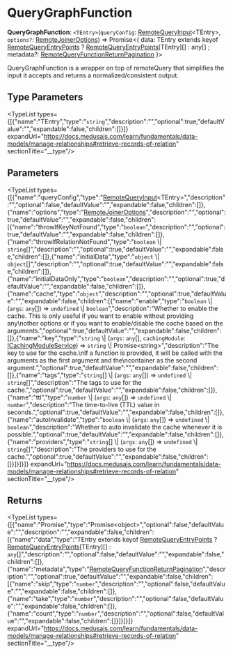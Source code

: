 
# QueryGraphFunction

 **QueryGraphFunction**: `<TEntry>`(`queryConfig`: [RemoteQueryInput](../types.ModulesSdkTypes.RemoteQueryInput/page.mdx)&#60;TEntry&#62;, `options?`: [RemoteJoinerOptions](../../../interfaces/types.RemoteJoinerOptions/page.mdx)) => Promise&#60;&#123; data: TEntry extends keyof [RemoteQueryEntryPoints](../../interfaces/types.ModulesSdkTypes.RemoteQueryEntryPoints/page.mdx) ? [RemoteQueryEntryPoints](../../interfaces/types.ModulesSdkTypes.RemoteQueryEntryPoints/page.mdx)[TEntry][] : any[] ; metadata?: [RemoteQueryFunctionReturnPagination](../types.ModulesSdkTypes.RemoteQueryFunctionReturnPagination/page.mdx)  &#125;&#62;

QueryGraphFunction is a wrapper on top of remoteQuery
that simplifies the input it accepts and returns
a normalized/consistent output.

## Type Parameters

<TypeList types={[{"name":"TEntry","type":"`string`","description":"","optional":true,"defaultValue":"","expandable":false,"children":[]}]} expandUrl="https://docs.medusajs.com/learn/fundamentals/data-models/manage-relationships#retrieve-records-of-relation" sectionTitle="__type"/>

## Parameters

<TypeList types={[{"name":"queryConfig","type":"[RemoteQueryInput](../types.ModulesSdkTypes.RemoteQueryInput/page.mdx)&#60;TEntry&#62;","description":"","optional":false,"defaultValue":"","expandable":false,"children":[]},{"name":"options","type":"[RemoteJoinerOptions](../../../interfaces/types.RemoteJoinerOptions/page.mdx)","description":"","optional":true,"defaultValue":"","expandable":false,"children":[{"name":"throwIfKeyNotFound","type":"`boolean`","description":"","optional":true,"defaultValue":"","expandable":false,"children":[]},{"name":"throwIfRelationNotFound","type":"`boolean` \\| `string`[]","description":"","optional":true,"defaultValue":"","expandable":false,"children":[]},{"name":"initialData","type":"`object` \\| `object`[]","description":"","optional":true,"defaultValue":"","expandable":false,"children":[]},{"name":"initialDataOnly","type":"`boolean`","description":"","optional":true,"defaultValue":"","expandable":false,"children":[]},{"name":"cache","type":"`object`","description":"","optional":true,"defaultValue":"","expandable":false,"children":[{"name":"enable","type":"`boolean` \\| (`args`: `any`[]) => `undefined` \\| `boolean`","description":"Whether to enable the cache. This is only useful if you want to enable without providing any\nother options or if you want to enable/disable the cache based on the arguments.","optional":true,"defaultValue":"","expandable":false,"children":[]},{"name":"key","type":"`string` \\| (`args`: `any`[], `cachingModule`: [ICachingModuleService](../../../CachingTypes/interfaces/types.CachingTypes.ICachingModuleService/page.mdx)) => `string` \\| Promise&#60;string&#62;","description":"The key to use for the cache.\nIf a function is provided, it will be called with the arguments as the first argument and the\ncontainer as the second argument.","optional":true,"defaultValue":"","expandable":false,"children":[]},{"name":"tags","type":"`string`[] \\| (`args`: `any`[]) => `undefined` \\| `string`[]","description":"The tags to use for the cache.","optional":true,"defaultValue":"","expandable":false,"children":[]},{"name":"ttl","type":"`number` \\| (`args`: `any`[]) => `undefined` \\| `number`","description":"The time-to-live (TTL) value in seconds.","optional":true,"defaultValue":"","expandable":false,"children":[]},{"name":"autoInvalidate","type":"`boolean` \\| (`args`: `any`[]) => `undefined` \\| `boolean`","description":"Whether to auto invalidate the cache whenever it is possible.","optional":true,"defaultValue":"","expandable":false,"children":[]},{"name":"providers","type":"`string`[] \\| (`args`: `any`[]) => `undefined` \\| `string`[]","description":"The providers to use for the cache.","optional":true,"defaultValue":"","expandable":false,"children":[]}]}]}]} expandUrl="https://docs.medusajs.com/learn/fundamentals/data-models/manage-relationships#retrieve-records-of-relation" sectionTitle="__type"/>

## Returns

<TypeList types={[{"name":"Promise","type":"Promise&#60;object&#62;","optional":false,"defaultValue":"","description":"","expandable":false,"children":[{"name":"data","type":"TEntry extends keyof [RemoteQueryEntryPoints](../../interfaces/types.ModulesSdkTypes.RemoteQueryEntryPoints/page.mdx) ? [RemoteQueryEntryPoints](../../interfaces/types.ModulesSdkTypes.RemoteQueryEntryPoints/page.mdx)[TEntry][] : `any`[]","description":"","optional":false,"defaultValue":"","expandable":false,"children":[]},{"name":"metadata","type":"[RemoteQueryFunctionReturnPagination](../types.ModulesSdkTypes.RemoteQueryFunctionReturnPagination/page.mdx)","description":"","optional":true,"defaultValue":"","expandable":false,"children":[{"name":"skip","type":"`number`","description":"","optional":false,"defaultValue":"","expandable":false,"children":[]},{"name":"take","type":"`number`","description":"","optional":false,"defaultValue":"","expandable":false,"children":[]},{"name":"count","type":"`number`","description":"","optional":false,"defaultValue":"","expandable":false,"children":[]}]}]}]} expandUrl="https://docs.medusajs.com/learn/fundamentals/data-models/manage-relationships#retrieve-records-of-relation" sectionTitle="__type"/>
